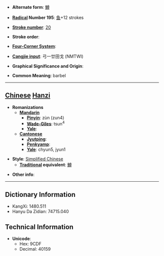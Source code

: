 * '''Alternate form''': [[鱒]]

* '''[[Wiktionary:Chinese radical index| Radical]] Number 195''': [[Wiktionary:Chinese radical index 鱼|鱼]]+12 strokes

* '''[[Wiktionary:Chinese total strokes index|Stroke number]]''': [[Wiktionary:Chinese total strokes index 20|20]]

* '''Stroke order''': 

* '''[[Wiktionary:Chinese four corner index|Four-Corner System]]''': 

* '''[[Wiktionary:Chinese Cangjie index|Cangjie input]]''': 弓一廿田戈 (NMTWI)

* '''Graphical Significance and Origin''': 

* '''Common Meaning''': barbel

----

== [[Chinese]] [[Hanzi]] ==

* '''Romanizations'''
** '''[[Mandarin]]'''
*** '''[[Pinyin]]''': zùn (zun4)
*** '''[[Wade-Giles]]''': tsun<sup>4</sup>
*** '''[[Yale]]''': 
** '''[[Cantonese]]'''
*** '''[[Jyutping]]''':
*** '''[[Penkyamp]]''': 
*** '''[[Yale]]''': chyun5, jyun1

* '''Style''': [[Simplified Chinese]] 
** '''[[Traditional Chinese|Traditional]] equivalent''': [[鱒]]

* '''Other info''': 

----

== Dictionary Information ==

* KangXi: 1480.511
* Hanyu Da Zidian: 74715.040

== Technical Information ==

* '''Unicode''':
** Hex: 9CDF
** Decimal: 40159